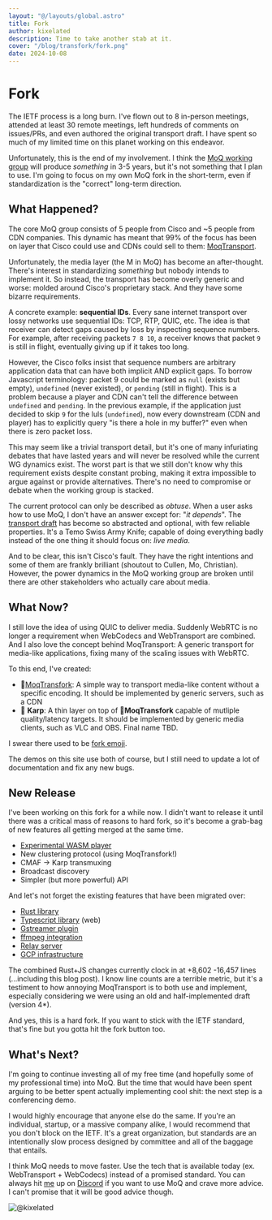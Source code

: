 ```yaml
---
layout: "@/layouts/global.astro"
title: Fork
author: kixelated
description: Time to take another stab at it.
cover: "/blog/transfork/fork.png"
date: 2024-10-08
---
```


# Fork

The IETF process is a long burn.
I've flown out to 8 in-person meetings, attended at least 30 remote meetings, left hundreds of comments on issues/PRs, and even authored the original transport draft.
I have spent so much of my limited time on this planet working on this endeavor.

Unfortunately, this is the end of my involvement.
I think the [MoQ working group](https://datatracker.ietf.org/group/moq/about/) will produce _something_ in 3-5 years, but it's not something that I plan to use.
I'm going to focus on my own MoQ fork in the short-term, even if standardization is the "correct" long-term direction.

## What Happened?

The core MoQ group consists of 5 people from Cisco and ~5 people from CDN companies.
This dynamic has meant that 99% of the focus has been on layer that Cisco could use and CDNs could sell to them: [MoqTransport](https://datatracker.ietf.org/doc/draft-ietf-moq-transport/).

Unfortunately, the media layer (the M in MoQ) has become an after-thought.
There's interest in standardizing _something_ but nobody intends to implement it.
So instead, the transport has become overly generic and worse: molded around Cisco's proprietary stack.
And they have some bizarre requirements.

A concrete example: **sequential IDs**.
Every sane internet transport over lossy networks use sequential IDs: TCP, RTP, QUIC, etc.
The idea is that receiver can detect gaps caused by loss by inspecting sequence numbers.
For example, after receiving packets `7 8 10`, a receiver knows that packet `9` is still in flight, eventually giving up if it takes too long.

However, the Cisco folks insist that sequence numbers are arbitrary application data that can have both implicit AND explicit gaps.
To borrow Javascript terminology: packet 9 could be marked as `null` (exists but empty), `undefined` (never existed), or `pending` (still in flight).
This is a problem because a player and CDN can't tell the difference between `undefined` and `pending`.
In the previous example, if the application just decided to skip `9` for the luls (`undefined`), now every downstream (CDN and player) has to explicitly query "is there a hole in my buffer?" even when there is zero packet loss.

This may seem like a trivial transport detail, but it's one of many infuriating debates that have lasted years and will never be resolved while the current WG dynamics exist.
The worst part is that we still don't know why this requirement exists despite constant probing, making it extra impossible to argue against or provide alternatives.
There's no need to compromise or debate when the working group is stacked.

The current protocol can only be described as _obtuse_.
When a user asks how to use MoQ, I don't have an answer except for: "_it depends_".
The [transport draft](https://www.ietf.org/archive/id/draft-ietf-moq-transport-06.html) has become so abstracted and optional, with few reliable properties.
It's a Temo Swiss Army Knife; capable of doing everything badly instead of the one thing it should focus on: _live media_.

And to be clear, this isn't Cisco's fault.
They have the right intentions and some of them are frankly brilliant (shoutout to Cullen, Mo, Christian).
However, the power dynamics in the MoQ working group are broken until there are other stakeholders who actually care about media.

## What Now?

I still love the idea of using QUIC to deliver media.
Suddenly WebRTC is no longer a requirement when WebCodecs and WebTransport are combined.
And I also love the concept behind MoqTransport:
A generic transport for media-like applications, fixing many of the scaling issues with WebRTC.

To this end, I've created:

-   🍴[MoqTransfork](https://datatracker.ietf.org/doc/draft-lcurley-moq-transfork/): A simple way to transport media-like content without a specific encoding. It should be implemented by generic servers, such as a CDN
-   🎏 **Karp**: A thin layer on top of 🍴**MoqTransfork** capable of mutliple quality/latency targets. It should be implemented by generic media clients, such as VLC and OBS. Final name TBD.

I swear there used to be [fork emoji](https://www.reddit.com/r/MandelaEffect/comments/16eq2nx/fork_emoji/).

The demos on this site use both of course, but I still need to update a lot of documentation and fix any new bugs.

## New Release

I've been working on this fork for a while now.
I didn't want to release it until there was a critical mass of reasons to hard fork, so it's become a grab-bag of new features all getting merged at the same time.

-   [Experimental WASM player](https://github.com/kixelated/moq-web)
-   New clustering protocol (using MoqTransfork!)
-   CMAF -> Karp transmuxing
-   Broadcast discovery
-   Simpler (but more powerful) API

And let's not forget the existing features that have been migrated over:

-   [Rust library](https://github.com/kixelated/moq-rs)
-   [Typescript library](https://github.com/kixelated/moq-js) (web)
-   [Gstreamer plugin](https://github.com/kixelated/moq-gst)
-   [ffmpeg integration](https://github.com/kixelated/moq-rs/tree/main/moq-pub)
-   [Relay server](https://github.com/kixelated/moq-rs/tree/main/moq-relay)
-   [GCP infrastructure](https://github.com/kixelated/quic.video/tree/main/infra)

The combined Rust+JS changes currently clock in at +8,602 -16,457 lines (...including this blog post).
I know line counts are a terrible metric, but it's a testiment to how annoying MoqTransport is to both use and implement, especially considering we were using an old and half-implemented draft (version 4\*).

And yes, this is a hard fork.
If you want to stick with the IETF standard, that's fine but you gotta hit the fork button too.

## What's Next?

I'm going to continue investing all of my free time (and hopefully some of my professional time) into MoQ.
But the time that would have been spent arguing to be better spent actually implementing cool shit: the next step is a conferencing demo.

I would highly encourage that anyone else do the same.
If you're an individual, startup, or a massive company alike, I would recommend that you don't block on the IETF.
It's a great organization, but standards are an intentionally slow process designed by committee and all of the baggage that entails.

I think MoQ needs to move faster.
Use the tech that is available today (ex. WebTransport + WebCodecs) instead of a promised standard.
You can always hit [me](https://github.com/kixelated) up on [Discord](https://discord.gg/FCYF3p99mr) if you want to use MoQ and crave more advice.
I can't promise that it will be good advice though.

![@kixelated](/blog/avatar.png)
